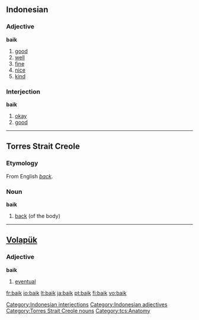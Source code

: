 ==Indonesian==
===Adjective===
'''baik'''
# [[good]]
# [[well]]
# [[fine]]
# [[nice]]
# [[kind]]

===Interjection===
'''baik'''

# [[okay]]
# [[good]]

[[Category:Indonesian interjections]]
[[Category:Indonesian adjectives]]
----

==Torres Strait Creole==
===Etymology===
From English ''[[back]]''.
===Noun===
'''baik'''

# [[back]] (of the body)
[[Category:Torres Strait Creole nouns]]
[[Category:tcs:Anatomy]]
----

==[[Volapük]]==
===Adjective===
'''baik'''
# [[eventual]]

[[fr:baik]]
[[io:baik]]
[[lt:baik]]
[[ja:baik]]
[[pt:baik]]
[[fi:baik]]
[[vo:baik]]